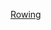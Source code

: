 {{Navbox
|name = 残疾人奥林匹克运动会赛艇比赛
|title = [[夏季残疾人奥林匹克运动会赛艇比赛|残疾人奥林匹克运动会赛艇比赛]]
|state = {{{state|autocollapse}}}
|listclass = hlist
|titlestyle = background:#BFD7FF;
|imageleft = [[Image:Rowing pictogram.svg|50px]]
|imageleftstyle = width:60px; <!-- minimize width used by left image cell -->
|imagestyle = width:60px; <!-- same as imageleftstyle to center the list -->
|image = [[File:No image.svg|40px|link=]] <!-- empty right image to center the list -->
|list1 =
* [[2008年夏季残疾人奥林匹克运动会赛艇比赛|2008]]
* [[2012年夏季残疾人奥林匹克运动会赛艇比赛|2012]]
* [[2016年夏季残疾人奥林匹克运动会赛艇比赛|2016]]
* [[2020年夏季残疾人奥林匹克运动会赛艇比赛|2020]]
|below = 
|belowstyle = background:#BFD7FF;
}}<noinclude>
{{collapsible option}}
[[Category:夏季残疾人奥林匹克运动会模板|Rowing]]
</noinclude>